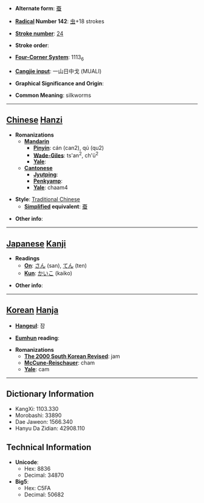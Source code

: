 * '''Alternate form''': [[蚕]]

* '''[[Wiktionary:Chinese radical index| Radical]] Number 142''': [[Wiktionary:Chinese radical index 虫|虫]]+18 strokes

* '''[[Wiktionary:Chinese total strokes index|Stroke number]]''': [[Wiktionary:Chinese total strokes index 24|24]]

* '''Stroke order''': 

* '''[[Wiktionary:Chinese four corner index|Four-Corner System]]''': 1113<sub>6</sub>

* '''[[Wiktionary:Chinese Cangjie index|Cangjie input]]''': 一山日中戈 (MUALI)

* '''Graphical Significance and Origin''': 

* '''Common Meaning''': silkworms

----

== [[Chinese]] [[Hanzi]] ==

* '''Romanizations'''
** '''[[Mandarin]]'''
*** '''[[Pinyin]]''': cán (can2), qú (qu2)
*** '''[[Wade-Giles]]''': ts'an<sup>2</sup>, ch'ü<sup>2</sup>
*** '''[[Yale]]''': 
** '''[[Cantonese]]'''
*** '''[[Jyutping]]''':
*** '''[[Penkyamp]]''': 
*** '''[[Yale]]''': chaam4

* '''Style''': [[Traditional Chinese]] 
** '''[[Simplified Chinese|Simplified]] equivalent''': [[蚕]]

* '''Other info''': 

----

== [[Japanese]] [[Kanji]] ==

* '''Readings'''
** '''[[On]]''': [[さん]] (san), [[てん]] (ten)
** '''[[Kun]]''': [[かいこ]] (kaiko)

* '''Other info''':  

----

== [[Korean]] [[Hanja]] ==

* '''[[Hangeul]]''': 잠

* '''[[Eumhun]] reading''': 

* '''Romanizations'''
** '''[[The 2000 South Korean Revised Romanization|The 2000 South Korean Revised]]''': jam
** '''[[McCune-Reischauer]]''': cham
** '''[[Yale]]''': cam

----

== Dictionary Information ==

* KangXi: 1103.330
* Morobashi: 33890
* Dae Jaweon: 1566.340
* Hanyu Da Zidian: 42908.110

== Technical Information ==

* '''Unicode''':
** Hex: 8836
** Decimal: 34870
* '''Big5''':
** Hex: C5FA
** Decimal: 50682